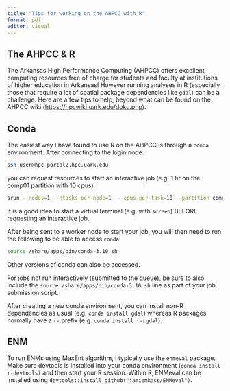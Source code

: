 ```yaml
---
title: "Tips for working on the AHPCC with R"
format: pdf
editor: visual
---
```


## The AHPCC & R

The Arkansas High Performance Computing (AHPCC) offers excellent computing resources free of charge for students and faculty at institutions of higher education in Arkansas! However running analyses in R (especially those that require a lot of spatial package dependencies like `gdal`) can be a challenge. Here are a few tips to help, beyond what can be found on the AHPCC wiki (<https://hpcwiki.uark.edu/doku.php>).

## Conda

The easiest way I have found to use R on the AHPCC is through a `conda` environment. After connecting to the login node:

```bash
ssh user@hpc-portal2.hpc.uark.edu
```

you can request resources to start an interactive job (e.g. 1 hr on the comp01 partition with 10 cpus):

```bash
srun --nodes=1 --ntasks-per-node=1  --cpus-per-task=10 --partition comp01 --time=1:00:00 --pty /bin/bash 
```

It is a good idea to start a virtual terminal (e.g. with `screen`) BEFORE requesting an interactive job.

After being sent to a worker node to start your job, you will then need to run the following to be able to access `conda`:

```bash
source /share/apps/bin/conda-3.10.sh
```

Other versions of conda can also be accessed.

For jobs not run interactively (submitted to the queue), be sure to also include the `source /share/apps/bin/conda-3.10.sh` line as part of your job submission script.

After creating a new conda environment, you can install non-R dependencies as usual (e.g. `conda install gdal`) whereas R packages normally have a `r-` prefix (e.g. `conda install r-rgdal`).

## ENM

To run ENMs using MaxEnt algorithm, I typically use the `enmeval` package. Make sure devtools is installed into your conda environment (`conda install r-devtools)` and then start your R session. Within R, ENMeval can be installed using `devtools::install_github("jamiemkass/ENMeval")`.
